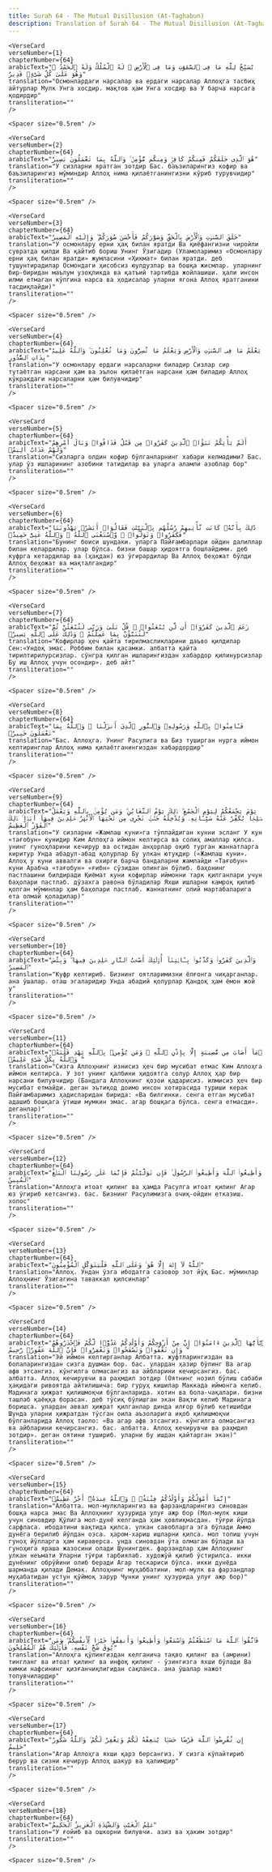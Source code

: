```yaml
---
title: Surah 64 - The Mutual Disillusion (At-Taghabun)  
description: Translation of Surah 64 - The Mutual Disillusion (At-Taghabun) in Uzbek
---
```







    <VerseCard 
    verseNumber={1}
    chapterNumber={64}
    arabicText="يُسَبِّحُ لِلَّهِ مَا فِى ٱلسَّمَٰوَٰتِ وَمَا فِى ٱلْأَرْضِ ۖ لَهُ ٱلْمُلْكُ وَلَهُ ٱلْحَمْدُ ۖ وَهُوَ عَلَىٰ كُلِّ شَىْءٍۢ قَدِيرٌ"
    translation="Осмонлардаги нарсалар ва ердаги нарсалар Аллоҳга тасбиҳ айтурлар Мулк Унга хосдир، мақтов ҳам Унга хосдир ва У барча нарсага қодирдир"
    transliteration=""
    />

    <Spacer size="0.5rem" />
                
    <VerseCard 
    verseNumber={2}
    chapterNumber={64}
    arabicText="هُوَ ٱلَّذِى خَلَقَكُمْ فَمِنكُمْ كَافِرٌۭ وَمِنكُم مُّؤْمِنٌۭ ۚ وَٱللَّهُ بِمَا تَعْمَلُونَ بَصِيرٌ"
    translation="У сизларни яратган зотдир Бас، баъзиларингиз кофир ва баъзиларингиз мўминдир Аллоҳ нима қилаётганингизни кўриб турувчидир"
    transliteration=""
    />

    <Spacer size="0.5rem" />
                
    <VerseCard 
    verseNumber={3}
    chapterNumber={64}
    arabicText="خَلَقَ ٱلسَّمَٰوَٰتِ وَٱلْأَرْضَ بِٱلْحَقِّ وَصَوَّرَكُمْ فَأَحْسَنَ صُوَرَكُمْ ۖ وَإِلَيْهِ ٱلْمَصِيرُ"
    translation="У осмонлару ерни ҳақ билан яратди Ва қиёфангизни чиройли сувратда қилди Ва қайтиб бориш Унинг Ўзигадир (Уламоларимиз «Осмонлару ерни ҳақ билан яратди» жумласини «Ҳикмат» билан яратди، деб тушунтирадилар Осмондаги ҳисобсиз юулдузлар ва бошқа жисмлар، уларнинг бир-биридан маълум узоқликда ва қатъий тартибда жойлашиши، ҳали инсон илми етмаган кўпгина нарса ва ҳодисалар уларни ягона Аллоҳ яратганини тасдиқлайди)"
    transliteration=""
    />

    <Spacer size="0.5rem" />
                
    <VerseCard 
    verseNumber={4}
    chapterNumber={64}
    arabicText="يَعْلَمُ مَا فِى ٱلسَّمَٰوَٰتِ وَٱلْأَرْضِ وَيَعْلَمُ مَا تُسِرُّونَ وَمَا تُعْلِنُونَ ۚ وَٱللَّهُ عَلِيمٌۢ بِذَاتِ ٱلصُّدُورِ"
    translation="У осмонлару ердаги нарсаларни биладир Сизлар сир тутаётган нарсани ҳам ва эълон қилаётган нарсани ҳам биладир Аллоҳ кўкракдаги нарсаларни ҳам билувчидир"
    transliteration=""
    />

    <Spacer size="0.5rem" />
                
    <VerseCard 
    verseNumber={5}
    chapterNumber={64}
    arabicText="أَلَمْ يَأْتِكُمْ نَبَؤُا۟ ٱلَّذِينَ كَفَرُوا۟ مِن قَبْلُ فَذَاقُوا۟ وَبَالَ أَمْرِهِمْ وَلَهُمْ عَذَابٌ أَلِيمٌۭ"
    translation="Сизларга олдин кофир бўлганларнинг хабари келмадими? Бас، улар ўз ишларининг азобини татидилар ва уларга аламли азоблар бор"
    transliteration=""
    />

    <Spacer size="0.5rem" />
                
    <VerseCard 
    verseNumber={6}
    chapterNumber={64}
    arabicText="ذَٰلِكَ بِأَنَّهُۥ كَانَت تَّأْتِيهِمْ رُسُلُهُم بِٱلْبَيِّنَٰتِ فَقَالُوٓا۟ أَبَشَرٌۭ يَهْدُونَنَا فَكَفَرُوا۟ وَتَوَلَّوا۟ ۚ وَّٱسْتَغْنَى ٱللَّهُ ۚ وَٱللَّهُ غَنِىٌّ حَمِيدٌۭ"
    translation="Бунинг боиси шундаки، уларга Пайғамбарлари ойдин далиллар билан келардилар، улар бўлса، бизни башар ҳидоятга бошлайдими، деб куфрга кетардилар ва (ҳақдан) юз ўгирардилар Ва Аллоҳ беҳожат бўлди Аллоҳ беҳожат ва мақталгандир"
    transliteration=""
    />

    <Spacer size="0.5rem" />
                
    <VerseCard 
    verseNumber={7}
    chapterNumber={64}
    arabicText="زَعَمَ ٱلَّذِينَ كَفَرُوٓا۟ أَن لَّن يُبْعَثُوا۟ ۚ قُلْ بَلَىٰ وَرَبِّى لَتُبْعَثُنَّ ثُمَّ لَتُنَبَّؤُنَّ بِمَا عَمِلْتُمْ ۚ وَذَٰلِكَ عَلَى ٱللَّهِ يَسِيرٌۭ"
    translation="Кофирлар ҳеч қайта тирилмасликларини даъво қилдилар Сен:«Ундоқ эмас، Роббим билан қасамки، албатта қайта тирилтирилурсизлар، сўнгра қилган ишларингиздан хабардор қилинурсизлар Бу иш Аллоҳ учун осондир»، деб айт"
    transliteration=""
    />

    <Spacer size="0.5rem" />
                
    <VerseCard 
    verseNumber={8}
    chapterNumber={64}
    arabicText="فَـَٔامِنُوا۟ بِٱللَّهِ وَرَسُولِهِۦ وَٱلنُّورِ ٱلَّذِىٓ أَنزَلْنَا ۚ وَٱللَّهُ بِمَا تَعْمَلُونَ خَبِيرٌۭ"
    translation="Бас، Аллоҳга، Унинг Расулига ва Биз туширган нурга иймон келтиринглар Аллоҳ нима қилаётганингиздан хабардордир"
    transliteration=""
    />

    <Spacer size="0.5rem" />
                
    <VerseCard 
    verseNumber={9}
    chapterNumber={64}
    arabicText="يَوْمَ يَجْمَعُكُمْ لِيَوْمِ ٱلْجَمْعِ ۖ ذَٰلِكَ يَوْمُ ٱلتَّغَابُنِ ۗ وَمَن يُؤْمِنۢ بِٱللَّهِ وَيَعْمَلْ صَٰلِحًۭا يُكَفِّرْ عَنْهُ سَيِّـَٔاتِهِۦ وَيُدْخِلْهُ جَنَّٰتٍۢ تَجْرِى مِن تَحْتِهَا ٱلْأَنْهَٰرُ خَٰلِدِينَ فِيهَآ أَبَدًۭا ۚ ذَٰلِكَ ٱلْفَوْزُ ٱلْعَظِيمُ"
    translation="У сизларни «Жамлаш куни»га тўплайдиган кунни эсланг У кун «тағобун» кунидир Ким Аллоҳга иймон келтирса ва солиҳ амаллар қилса، унинг гуноҳларини кечирур ва остидан анҳорлар оқиб турган жаннатларга киритур Унда абадул-абад қолурлар Бу улкан ютуқдир («Жамлаш куни»، Аллоҳ у куни аввалги ва охирги барча бандаларни жамлайди «Тағобун» куни Арабча «тағобун» «ғибн» сўзидан олинган бўлиб، баҳонинг пастлашини билдиради Қиёмат куни кофирлар иймонни тарк қилганлари учун баҳолари пастлаб، дўзахга равона бўладилар Яхши ишларни камроқ қилиб қолган мўминлар ҳам баҳолари пастлаб، жаннатнинг олий мартабаларига ета олмай қоладилар)"
    transliteration=""
    />

    <Spacer size="0.5rem" />
                
    <VerseCard 
    verseNumber={10}
    chapterNumber={64}
    arabicText="وَٱلَّذِينَ كَفَرُوا۟ وَكَذَّبُوا۟ بِـَٔايَٰتِنَآ أُو۟لَٰٓئِكَ أَصْحَٰبُ ٱلنَّارِ خَٰلِدِينَ فِيهَا ۖ وَبِئْسَ ٱلْمَصِيرُ"
    translation="Куфр келтириб، Бизнинг оятларимизни ёлғонга чиқарганлар، ана ўшалар، оташ эгаларидир Унда абадий қолурлар Қандоқ ҳам ёмон жой у"
    transliteration=""
    />

    <Spacer size="0.5rem" />
                
    <VerseCard 
    verseNumber={11}
    chapterNumber={64}
    arabicText="مَآ أَصَابَ مِن مُّصِيبَةٍ إِلَّا بِإِذْنِ ٱللَّهِ ۗ وَمَن يُؤْمِنۢ بِٱللَّهِ يَهْدِ قَلْبَهُۥ ۚ وَٱللَّهُ بِكُلِّ شَىْءٍ عَلِيمٌۭ"
    translation="Сизга Аллоҳнинг изнисиз ҳеч бир мусибат етмас Ким Аллоҳга иймон келтирса، У зот унинг қалбини ҳидоятга солур Аллоҳ ҳар бир нарсани билувчидир (Бандага Аллоҳнинг қозои қадарисиз، илмисиз ҳеч бир мусибат етмайди، деган эътиқод доимо инсон хотирасида туриши керак Пайғамбаримиз ҳадисларидан бирида: «Ва билгинки، сенга етган мусибат адашиб бошқага ўтиши мумкин эмас، агар бошқага бўлса، сенга етмасди»، деганлар)"
    transliteration=""
    />

    <Spacer size="0.5rem" />
                
    <VerseCard 
    verseNumber={12}
    chapterNumber={64}
    arabicText="وَأَطِيعُوا۟ ٱللَّهَ وَأَطِيعُوا۟ ٱلرَّسُولَ ۚ فَإِن تَوَلَّيْتُمْ فَإِنَّمَا عَلَىٰ رَسُولِنَا ٱلْبَلَٰغُ ٱلْمُبِينُ"
    translation="Аллоҳга итоат қилинг ва ҳамда Расулга итоат қилинг Агар юз ўгириб кетсангиз، бас، Бизнинг Расулимизга очиқ-ойдин етказиш، холос"
    transliteration=""
    />

    <Spacer size="0.5rem" />
                
    <VerseCard 
    verseNumber={13}
    chapterNumber={64}
    arabicText="ٱللَّهُ لَآ إِلَٰهَ إِلَّا هُوَ ۚ وَعَلَى ٱللَّهِ فَلْيَتَوَكَّلِ ٱلْمُؤْمِنُونَ"
    translation="Аллоҳ، Ундан ўзга ибодатга сазовор зот йўқ Бас، мўминлар Аллоҳнинг Ўзигагина таваккал қилсинлар"
    transliteration=""
    />

    <Spacer size="0.5rem" />
                
    <VerseCard 
    verseNumber={14}
    chapterNumber={64}
    arabicText="يَٰٓأَيُّهَا ٱلَّذِينَ ءَامَنُوٓا۟ إِنَّ مِنْ أَزْوَٰجِكُمْ وَأَوْلَٰدِكُمْ عَدُوًّۭا لَّكُمْ فَٱحْذَرُوهُمْ ۚ وَإِن تَعْفُوا۟ وَتَصْفَحُوا۟ وَتَغْفِرُوا۟ فَإِنَّ ٱللَّهَ غَفُورٌۭ رَّحِيمٌ"
    translation="Эй иймон келтирганлар Албатта، жуфтларингиздан ва болаларингиздан сизга душман бор، бас، улардан ҳазир бўлинг Ва агар афв этсангиз، кўнгилга олмасангиз ва айбларини кечирсангиз، бас، албатта، Аллоҳ кечирувчи ва раҳмдил зотдир (Оятнинг нозил бўлиш сабаби ҳақидаги ривоятда айтилишича: бир гуруҳ кишилар Маккада иймонга келиб، Мадинага ҳижрат қилишмоқчи бўлганларида، хотин ва бола-чақалари، бизни ташлаб қаёққа борасан، деб тўсиқ бўлишган экан Вақти келиб Мадинага боришса، улардан аввал ҳижрат қилганлар динда илғор бўлиб кетишибди Шунда уларни ҳижратдан тўсган оила аъзоларига иқоб қилишмоқчи бўлганларида Аллоҳ таоло: «Ва агар афв этсангиз، кўнгилга олмасангиз ва айбларини кечирсангиз، бас، албатта، Аллоҳ кечирувчи ва раҳмдил зотдир»، деган оятини тушириб، уларни бу ишдан қайтарган экан)"
    transliteration=""
    />

    <Spacer size="0.5rem" />
                
    <VerseCard 
    verseNumber={15}
    chapterNumber={64}
    arabicText="إِنَّمَآ أَمْوَٰلُكُمْ وَأَوْلَٰدُكُمْ فِتْنَةٌۭ ۚ وَٱللَّهُ عِندَهُۥٓ أَجْرٌ عَظِيمٌۭ"
    translation="Албатта، мол-мулкларингиз ва фарзандларингиз синовдан бошқа нарса эмас Ва Аллоҳнинг ҳузурида улуғ ажр бор (Мол-мулк киши учун синовдир Қўлига мол-дунё келганда ҳам ҳовлиқмасдан، тўғри йўлда сарфласа، ибодатини вақтида қилса، улкан савобларга эга бўлади Аммо дунёга берилиб йўлдан озса، ҳаром-хариш ишларни қилса، мол топиш учун гуноҳ йўлларга ҳам кираверса، унда синовдан ўта олмаган бўлади ва гуноҳига яраша жазосини олади Шунингдек، фарзандлар ҳам Аллоҳнинг улкан неъмати Уларни тўғри тарбиялаб، художўй қилиб ўстирилса، икки дунёнинг обрўйини олиб беради Агар тескариси бўлса، икки дунёда шарманда қилади Демак، Аллоҳнинг муҳаббатини، мол-мулк ва фарзандлар муҳабатидан устун қўймоқ зарур Чунки унинг ҳузурида улуғ ажр бор)"
    transliteration=""
    />

    <Spacer size="0.5rem" />
                
    <VerseCard 
    verseNumber={16}
    chapterNumber={64}
    arabicText="فَٱتَّقُوا۟ ٱللَّهَ مَا ٱسْتَطَعْتُمْ وَٱسْمَعُوا۟ وَأَطِيعُوا۟ وَأَنفِقُوا۟ خَيْرًۭا لِّأَنفُسِكُمْ ۗ وَمَن يُوقَ شُحَّ نَفْسِهِۦ فَأُو۟لَٰٓئِكَ هُمُ ٱلْمُفْلِحُونَ"
    translation="Аллоҳга қўлингиздан келганича тақво қилинг ва (амрини) тингланг ва итоат қилинг ва инфоқ қилинг - ўзингизга яхши бўлади Ва кимки нафсининг қизғанчиқлигидан сақланса، ана ўшалар нажот топувчилардир"
    transliteration=""
    />

    <Spacer size="0.5rem" />
                
    <VerseCard 
    verseNumber={17}
    chapterNumber={64}
    arabicText="إِن تُقْرِضُوا۟ ٱللَّهَ قَرْضًا حَسَنًۭا يُضَٰعِفْهُ لَكُمْ وَيَغْفِرْ لَكُمْ ۚ وَٱللَّهُ شَكُورٌ حَلِيمٌ"
    translation="Агар Аллоҳга яхши қарз берсангиз، У сизга кўпайтириб берур ва сизни кечирур Аллоҳ шакур ва ҳалимдир"
    transliteration=""
    />

    <Spacer size="0.5rem" />
                
    <VerseCard 
    verseNumber={18}
    chapterNumber={64}
    arabicText="عَٰلِمُ ٱلْغَيْبِ وَٱلشَّهَٰدَةِ ٱلْعَزِيزُ ٱلْحَكِيمُ"
    translation="У ғойиб ва ошкорни билувчи، азиз ва ҳаким зотдир"
    transliteration=""
    />

    <Spacer size="0.5rem" />
                